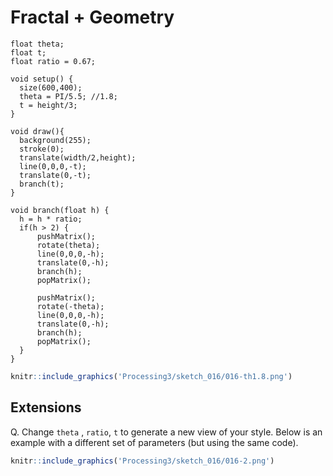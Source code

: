 

# Fractal + Geometry

```Rcpp
float theta;
float t;
float ratio = 0.67;

void setup() {
  size(600,400);
  theta = PI/5.5; //1.8;
  t = height/3;
}

void draw(){
  background(255);
  stroke(0);
  translate(width/2,height);
  line(0,0,0,-t);
  translate(0,-t);
  branch(t);
}

void branch(float h) {
  h = h * ratio;
  if(h > 2) {
      pushMatrix();
      rotate(theta);
      line(0,0,0,-h);
      translate(0,-h);
      branch(h);
      popMatrix();
      
      pushMatrix();
      rotate(-theta);
      line(0,0,0,-h);
      translate(0,-h);
      branch(h);
      popMatrix();
  }
}
```



```r
knitr::include_graphics('Processing3/sketch_016/016-th1.8.png')
```

## Extensions

Q. Change `theta` , `ratio`, `t` to generate a new view of your style. Below is an example with a different set of parameters (but using the same code).

```r
knitr::include_graphics('Processing3/sketch_016/016-2.png')
```
